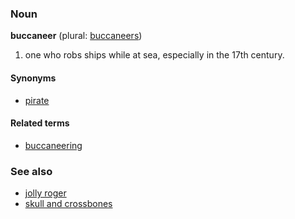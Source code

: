 ===Noun===
'''buccaneer''' (plural: [[buccaneers]])

# one who robs ships while at sea, especially in the 17th century.

====Synonyms====
*[[pirate]]

====Related terms====
*[[buccaneering]]

===See also===
*[[jolly roger]]
*[[skull and crossbones]]